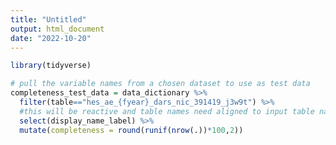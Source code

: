 ```yaml
---
title: "Untitled"
output: html_document
date: "2022-10-20"
---
```


```r
library(tidyverse)

# pull the variable names from a chosen dataset to use as test data
completeness_test_data = data_dictionary %>%
  filter(table=="hes_ae_{fyear}_dars_nic_391419_j3w9t") %>%
  #this will be reactive and table names need aligned to input table names in addition to the table names used when data downloaded from TRE in aggreagate
  select(display_name_label) %>%
  mutate(completeness = round(runif(nrow(.))*100,2))

```